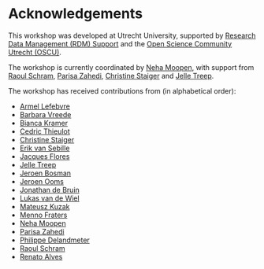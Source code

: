 # Acknowledgements

This workshop was developed at Utrecht University, supported by [Research Data Management (RDM) Support](https://www.uu.nl/en/research/research-data-management) and the [Open Science Community Utrecht (OSCU)](https://openscience-utrecht.com).

The workshop is currently coordinated by [Neha Moopen](https://github.com/nehamoopen), with support from [Raoul Schram](https://github.com/qubixes), [Parisa Zahedi](https://github.com/parisa-zahedi), [Christine Staiger](https://github.com/chStaiger) and [Jelle Treep](https://github.com/jelletreep).

The workshop has received contributions from (in alphabetical order):

-   [Armel Lefebvre](https://github.com/armell)
-   [Barbara Vreede](https://github.com/bvreede)
-   [Bianca Kramer](https://github.com/bmkramer)
-   [Cedric Thieulot](https://github.com/cedrict)
-   [Christine Staiger](https://github.com/chStaiger)
-   [Erik van Sebille](https://github.com/erikvansebille)
-   [Jacques Flores](https://github.com/Mish-JPFD)
-   [Jelle Treep](https://github.com/jelletreep)
-   [Jeroen Bosman](https://github.com/JeroenBosman)
-   [Jeroen Ooms](https://github.com/jeroen)
-   [Jonathan de Bruin](https://github.com/J535D165)
-   [Lukas van de Wiel](https://github.com/hooiberg)
-   [Mateusz Kuzak](https://www.esciencecenter.nl/team/mateusz-kuzak/)
-   [Menno Fraters](https://github.com/MFraters)
-   [Neha Moopen](https://github.com/nehamoopen)
-   [Parisa Zahedi](https://github.com/parisa-zahedi)
-   [Philippe Delandmeter](https://github.com/delandmeterp)
-   [Raoul Schram](https://github.com/qubixes)
-   [Renato Alves](https://github.com/unode)
